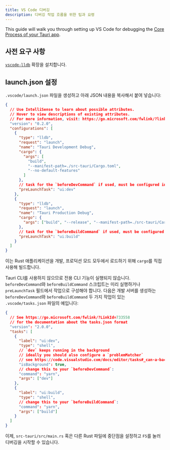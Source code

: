 ```yaml
---
title: VS Code 디버깅
description: 디버깅 작업 흐름을 위한 팁과 요령
---
```


This guide will walk you through setting up VS Code for debugging the [Core Process of your Tauri app].

## 사전 요구 사항

[`vscode-lldb`][] 확장을 설치합니다.

## launch.json 설정

`.vscode/launch.json` 파일을 생성하고 아래 JSON 내용을 복사해서 붙여 넣습니다:

```json title=".vscode/launch.json"
{
  // Use IntelliSense to learn about possible attributes.
  // Hover to view descriptions of existing attributes.
  // For more information, visit: https://go.microsoft.com/fwlink/?linkid=830387
  "version": "0.2.0",
  "configurations": [
    {
      "type": "lldb",
      "request": "launch",
      "name": "Tauri Development Debug",
      "cargo": {
        "args": [
          "build",
          "--manifest-path=./src-tauri/Cargo.toml",
          "--no-default-features"
        ]
      },
      // task for the `beforeDevCommand` if used, must be configured in `.vscode/tasks.json`
      "preLaunchTask": "ui:dev"
    },
    {
      "type": "lldb",
      "request": "launch",
      "name": "Tauri Production Debug",
      "cargo": {
        "args": ["build", "--release", "--manifest-path=./src-tauri/Cargo.toml"]
      },
      // task for the `beforeBuildCommand` if used, must be configured in `.vscode/tasks.json`
      "preLaunchTask": "ui:build"
    }
  ]
}
```

이는 Rust 애플리케이션을 개발, 프로덕션 모드 모두에서 로드하기 위해 `cargo`를 직접 사용해 빌드합니다.

Tauri CLI를 사용하지 않으므로 전용 CLI 기능이 실행되지 않습니다. `beforeDevCommand`와 `beforeBuildCommand` 스크립트는 미리 실행하거나 `preLaunchTask` 필드에서 작업으로 구성해야 합니다. 다음은 개발 서버를 생성하는 `beforeDevCommand`와 `beforeBuildCommand` 두 가지 작업이 있는 `.vscode/tasks.json` 파일의 예입니다:

```json title=".vscode/tasks.json"
{
  // See https://go.microsoft.com/fwlink/?LinkId=733558
  // for the documentation about the tasks.json format
  "version": "2.0.0",
  "tasks": [
    {
      "label": "ui:dev",
      "type": "shell",
      // `dev` keeps running in the background
      // ideally you should also configure a `problemMatcher`
      // see https://code.visualstudio.com/docs/editor/tasks#_can-a-background-task-be-used-as-a-prelaunchtask-in-launchjson
      "isBackground": true,
      // change this to your `beforeDevCommand`:
      "command": "yarn",
      "args": ["dev"]
    },
    {
      "label": "ui:build",
      "type": "shell",
      // change this to your `beforeBuildCommand`:
      "command": "yarn",
      "args": ["build"]
    }
  ]
}
```

이제, `src-tauri/src/main.rs` 혹은 다른 Rust 파일에 중단점을 설정하고 `F5`를 눌러 디버깅을 시작할 수 있습니다.

[`vscode-lldb`]: https://marketplace.visualstudio.com/items?itemName=vadimcn.vscode-lldb

[Core Process of your Tauri app]: ../../references/architecture/process-model.md#the-core-process